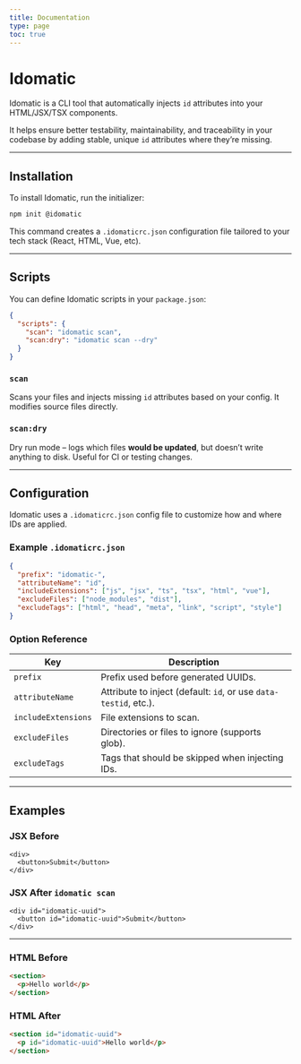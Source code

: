 ```yaml
---
title: Documentation
type: page
toc: true
---
```


# Idomatic

Idomatic is a CLI tool that automatically injects `id` attributes into your HTML/JSX/TSX components.

It helps ensure better testability, maintainability, and traceability in your codebase by adding stable, unique `id` attributes where they’re missing.

---

## Installation

To install Idomatic, run the initializer:

```bash
npm init @idomatic
```

This command creates a `.idomaticrc.json` configuration file tailored to your tech stack (React, HTML, Vue, etc).

---

## Scripts

You can define Idomatic scripts in your `package.json`:

```json
{
  "scripts": {
    "scan": "idomatic scan",
    "scan:dry": "idomatic scan --dry"
  }
}
```

### `scan`

Scans your files and injects missing `id` attributes based on your config.
It modifies source files directly.

### `scan:dry`

Dry run mode – logs which files **would be updated**, but doesn’t write anything to disk. Useful for CI or testing changes.

---

## Configuration

Idomatic uses a `.idomaticrc.json` config file to customize how and where IDs are applied.

### Example `.idomaticrc.json`

```json
{
  "prefix": "idomatic-",
  "attributeName": "id",
  "includeExtensions": ["js", "jsx", "ts", "tsx", "html", "vue"],
  "excludeFiles": ["node_modules", "dist"],
  "excludeTags": ["html", "head", "meta", "link", "script", "style"]
}
```

### Option Reference

| Key                 | Description                                                      |
| ------------------- | ---------------------------------------------------------------- |
| `prefix`            | Prefix used before generated UUIDs.                              |
| `attributeName`     | Attribute to inject (default: `id`, or use `data-testid`, etc.). |
| `includeExtensions` | File extensions to scan.                                         |
| `excludeFiles`      | Directories or files to ignore (supports glob).                  |
| `excludeTags`       | Tags that should be skipped when injecting IDs.                  |

---

## Examples

### JSX Before

```tsx
<div>
  <button>Submit</button>
</div>
```

### JSX After `idomatic scan`

```tsx
<div id="idomatic-uuid">
  <button id="idomatic-uuid">Submit</button>
</div>
```

---

### HTML Before

```html
<section>
  <p>Hello world</p>
</section>
```

### HTML After

```html
<section id="idomatic-uuid">
  <p id="idomatic-uuid">Hello world</p>
</section>
```

